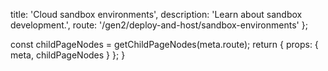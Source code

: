 

  title: 'Cloud sandbox environments',
  description: 'Learn about sandbox development.',
  route: '/gen2/deploy-and-host/sandbox-environments'
};

  const childPageNodes = getChildPageNodes(meta.route);
  return {
    props: {
      meta,
      childPageNodes
    }
  };
}

<Overview childPageNodes={props.childPageNodes} />
